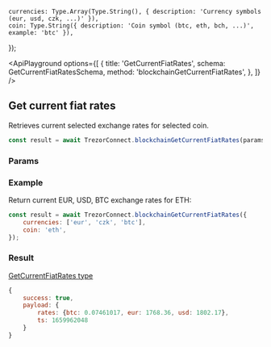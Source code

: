 

    currencies: Type.Array(Type.String(), { description: 'Currency symbols (eur, usd, czk, ...)' }),
    coin: Type.String({ description: 'Coin symbol (btc, eth, bch, ...)', example: 'btc' }),
});

<ApiPlayground
    options={[
        {
            title: 'GetCurrentFiatRates',
            schema: GetCurrentFiatRatesSchema,
            method: 'blockchainGetCurrentFiatRates',
        },
    ]}
/>

## Get current fiat rates

Retrieves current selected exchange rates for selected coin.

```javascript
const result = await TrezorConnect.blockchainGetCurrentFiatRates(params);
```

### Params

<ParamsTable schema={GetCurrentFiatRatesSchema} />

### Example

Return current EUR, USD, BTC exchange rates for ETH:

```javascript
const result = await TrezorConnect.blockchainGetCurrentFiatRates({
    currencies: ['eur', 'czk', 'btc'],
    coin: 'eth',
});
```

### Result

[GetCurrentFiatRates type](https://github.com/trezor/trezor-suite/blob/develop/packages/blockchain-link/src/types/responses.ts)

```javascript
{
    success: true,
    payload: {
        rates: {btc: 0.07461017, eur: 1768.36, usd: 1802.17},
        ts: 1659962048
    }
}
```

